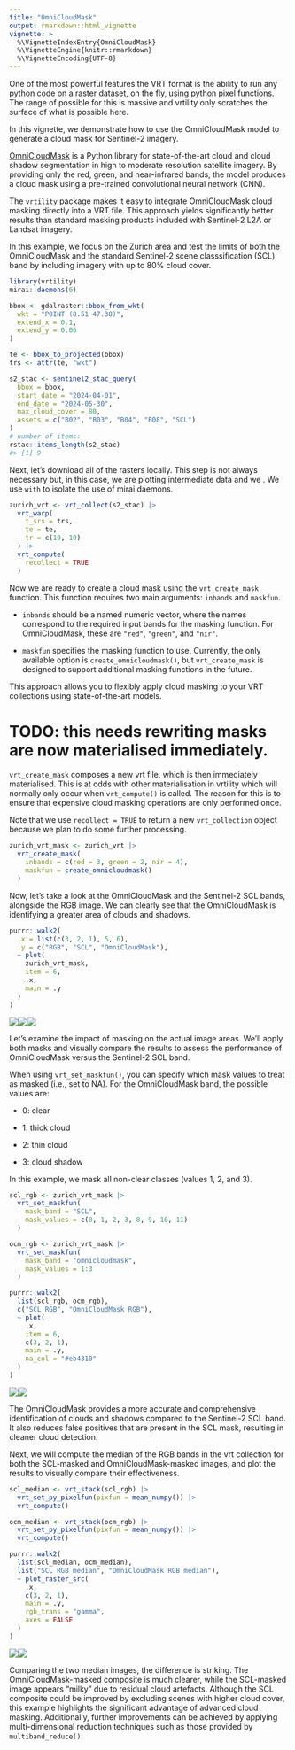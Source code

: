 ```yaml
---
title: "OmniCloudMask"
output: rmarkdown::html_vignette
vignette: >
  %\VignetteIndexEntry{OmniCloudMask}
  %\VignetteEngine{knitr::rmarkdown}
  %\VignetteEncoding{UTF-8}
---
```




One of the most powerful features the VRT format is the ability 
to run any python code on a raster dataset, on the fly, using python pixel 
functions. The range of possible for this is massive and vrtility only scratches 
the surface of what is possible here.

In this vignette, we demonstrate how to use the OmniCloudMask model to generate 
a cloud mask for Sentinel-2 imagery.

[OmniCloudMask](https://github.com/DPIRD-DMA/OmniCloudMask) is a Python library 
for state-of-the-art cloud and cloud shadow segmentation in high to moderate 
resolution satellite imagery. By providing only the red, green, and 
near-infrared bands, the model produces a cloud mask using a pre-trained 
convolutional neural network (CNN).

The `vrtility` package makes it easy to integrate OmniCloudMask cloud masking 
directly into a VRT file. This approach yields significantly better results 
than standard masking products included with Sentinel-2 L2A or Landsat imagery.

In this example, we focus on the Zurich area and test the limits of both the 
OmniCloudMask and the standard Sentinel-2 scene classsification (SCL) band 
by including imagery with up to 80% cloud cover.


``` r
library(vrtility)
mirai::daemons(6)

bbox <- gdalraster::bbox_from_wkt(
  wkt = "POINT (8.51 47.38)",
  extend_x = 0.1,
  extend_y = 0.06
)

te <- bbox_to_projected(bbox)
trs <- attr(te, "wkt")

s2_stac <- sentinel2_stac_query(
  bbox = bbox,
  start_date = "2024-04-01",
  end_date = "2024-05-30",
  max_cloud_cover = 80,
  assets = c("B02", "B03", "B04", "B08", "SCL")
)
# number of items:
rstac::items_length(s2_stac)
#> [1] 9
```

Next, let's download all of the rasters locally. This step is not always 
necessary but, in this case, we are plotting intermediate data and we . We use 
`with` to isolate the use of mirai daemons.


``` r
zurich_vrt <- vrt_collect(s2_stac) |>
  vrt_warp(
    t_srs = trs,
    te = te,
    tr = c(10, 10)
  ) |>
  vrt_compute(
    recollect = TRUE
  )
```

Now we are ready to create a cloud mask using the `vrt_create_mask` function. 
This function requires two main arguments: `inbands` and `maskfun`. 

- `inbands` should be a named numeric vector, where the names correspond to the 
required input bands for the masking function. For OmniCloudMask, these are 
`"red"`, `"green"`, and `"nir"`.

- `maskfun` specifies the masking function to use. Currently, the only available 
  option is `create_omnicloudmask()`, but `vrt_create_mask` is designed to support 
  additional masking functions in the future.

This approach allows you to flexibly apply cloud masking to your VRT 
collections using state-of-the-art models.

# TODO: this needs rewriting masks are now materialised immediately.
`vrt_create_mask` composes a new vrt file, which is then immediately 
materialised. This is at odds with other materialisation in vrtility which
will normally only occur when `vrt_compute()` is called. The reason for this
is to ensure that expensive cloud masking operations are only performed once.

Note that we use `recollect = TRUE` to return a  new `vrt_collection` object 
because we plan to do some further processing.


``` r
zurich_vrt_mask <- zurich_vrt |>
  vrt_create_mask(
    inbands = c(red = 3, green = 2, nir = 4),
    maskfun = create_omnicloudmask()
  )
```

Now, let's take a look at the OmniCloudMask and the Sentinel-2 SCL bands, 
alongside the RGB image. We can clearly see that the OmniCloudMask is 
identifying a greater area of clouds and shadows.


``` r
purrr::walk2(
  .x = list(c(3, 2, 1), 5, 6),
  .y = c("RGB", "SCL", "OmniCloudMask"),
  ~ plot(
    zurich_vrt_mask,
    item = 6,
    .x,
    main = .y
  )
)
```

![](figure/plot-mask-1.png)![](figure/plot-mask-2.png)![](figure/plot-mask-3.png)


Let's examine the impact of masking on the actual image areas. We'll apply both 
masks and visually compare the results to assess the performance of 
OmniCloudMask versus the Sentinel-2 SCL band.

When using `vrt_set_maskfun()`, you can specify which mask values to treat as 
masked (i.e., set to NA). For the OmniCloudMask band, the possible values are:

- 0: clear

- 1: thick cloud

- 2: thin cloud

- 3: cloud shadow

In this example, we mask all non-clear classes (values 1, 2, and 3).


``` r
scl_rgb <- zurich_vrt_mask |>
  vrt_set_maskfun(
    mask_band = "SCL",
    mask_values = c(0, 1, 2, 3, 8, 9, 10, 11)
  )

ocm_rgb <- zurich_vrt_mask |>
  vrt_set_maskfun(
    mask_band = "omnicloudmask",
    mask_values = 1:3
  )

purrr::walk2(
  list(scl_rgb, ocm_rgb),
  c("SCL RGB", "OmniCloudMask RGB"),
  ~ plot(
    .x,
    item = 6,
    c(3, 2, 1),
    main = .y,
    na_col = "#eb4310"
  )
)
```

![](figure/apply-mask-1.png)![](figure/apply-mask-2.png)


The OmniCloudMask provides a more accurate and comprehensive identification of 
clouds and shadows compared to the Sentinel-2 SCL band. It also reduces false 
positives that are present in the SCL mask, resulting in cleaner cloud detection.

Next, we will compute the median of the RGB bands in the vrt collection for both 
the SCL-masked and OmniCloudMask-masked images, and plot the results to visually 
compare their effectiveness.



``` r
scl_median <- vrt_stack(scl_rgb) |>
  vrt_set_py_pixelfun(pixfun = mean_numpy()) |>
  vrt_compute()

ocm_median <- vrt_stack(ocm_rgb) |>
  vrt_set_py_pixelfun(pixfun = mean_numpy()) |>
  vrt_compute()

purrr::walk2(
  list(scl_median, ocm_median),
  list("SCL RGB median", "OmniCloudMask RGB median"),
  ~ plot_raster_src(
    .x,
    c(3, 2, 1),
    main = .y,
    rgb_trans = "gamma",
    axes = FALSE
  )
)
```

![](figure/compute-median-1.png)![](figure/compute-median-2.png)

Comparing the two median images, the difference is striking. The 
OmniCloudMask-masked composite is much clearer, while the SCL-masked image 
appears "milky" due to residual cloud artefacts. Although the SCL composite 
could be improved by excluding scenes with higher cloud cover, this example 
highlights the significant advantage of advanced cloud masking. Additionally, 
further improvements can be achieved by applying multi-dimensional reduction 
techniques such as those provided by `multiband_reduce()`.
